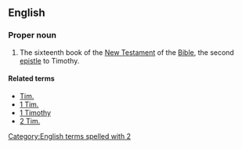 ==English==

===Proper noun===
{{en-proper noun}}
{{book of the Bible|Timothy}}
# {{biblical}} The sixteenth book of the [[New Testament]] of the [[Bible]], the second [[epistle]] to Timothy.

====Related terms====
*[[Tim.]]
*[[1 Tim.]]
*[[1 Timothy]]
*[[2 Tim.]]

[[Category:English terms spelled with 2]]
